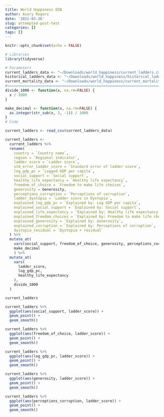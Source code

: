 ```yaml
---
title: World Happiness EDA
author: Avery Rogers
date: '2021-03-26'
slug: attempted-post-test
categories: []
tags: []
---
```


```r
knitr::opts_chunk$set(echo = FALSE)
```

```r
# Libraries
library(tidyverse)

# Parameters
current_ladders_data <- "~/Downloads/world_happiness/current_ladders.csv"
historical_ladders_data <- "~/Downloads/world_happiness/historical_ladders.csv"
current_mortality_data <- "~/Downloads/world_happiness/current_mortality.csv"
#===============================================================================
divide_1000 <- function(x, na.rm=FALSE) {
  x / 1000 
}

make_decimal <- function(x, na.rm=FALSE) {
  as.integer(str_sub(x, 3, -1)) / 1000 
}
# Code
```

```r
current_ladders <- read_csv(current_ladders_data)

current_ladders <- 
  current_ladders %>% 
  rename(
    country = `Country name`,
    region = `Regional indicator`,
    ladder_score = `Ladder score`,
    std_error_ladder_score = `Standard error of ladder score`,
    log_gdp_pc = `Logged GDP per capita`,
    social_support = `Social support`,
    healthy_life_expectancy = `Healthy life expectancy`,
    freedom_of_choice = `Freedom to make life choices`,
    generosity = Generosity,
    perceptions_corruption = `Perceptions of corruption`,
    ladder_dystopia = `Ladder score in Dystopia`,
    explained_log_gdp_pc = `Explained by: Log GDP per capita`,
    explained_social_support = `Explained by: Social support`,
    explained_life_expectancy = `Explained by: Healthy life expectancy`,
    explained_freedom_choices = `Explained by: Freedom to make life choices`,
    explained_generosity = `Explained by: Generosity`,
    explained_corruption = `Explained by: Perceptions of corruption`,
    dystopia_residual = `Dystopia + residual`
  ) %>% 
  mutate_at(
    vars(social_support, freedom_of_choice, generosity, perceptions_corruption), 
    make_decimal
    ) %>% 
  mutate_at(
    vars(
      ladder_score, 
      log_gdp_pc,
      healthy_life_expectancy
    ), 
    divide_1000
  )
```

```r
current_ladders 

current_ladders %>% 
  ggplot(aes(social_support, ladder_score)) + 
  geom_point() +
  geom_smooth()

current_ladders %>% 
  ggplot(aes(freedom_of_choice, ladder_score)) + 
  geom_point() +
  geom_smooth()

current_ladders %>% 
  ggplot(aes(log_gdp_pc, ladder_score)) + 
  geom_point() +
  geom_smooth()

current_ladders %>% 
  ggplot(aes(generosity, ladder_score)) + 
  geom_point() +
  geom_smooth()

current_ladders %>% 
  ggplot(aes(perceptions_corruption, ladder_score)) + 
  geom_point() +
  geom_smooth()
```


